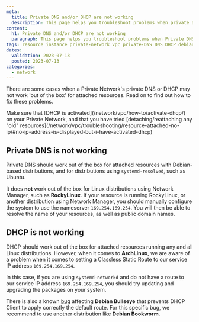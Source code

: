 ```yaml
---
meta:
  title: Private DNS and/or DHCP are not working
  description: This page helps you troubleshoot problems when private DNS and/or DHCP are not working
content:
  h1: Private DNS and/or DHCP are not working
  paragraph: This page helps you troubleshoot problems when Private DNS and/or DHCP are not working
tags: resource instance private-network vpc private-DNS DNS DHCP debian network-manager linux rockylinux nameserver archlinux classeless-static-route systemd-networkd
dates:
  validation: 2023-07-13
  posted: 2023-07-13
categories:
  - network
---
```


There are some cases when a Private Network's private DNS or DHCP may not work 'out of the box' for attached resources. Read on to find out how to fix these problems.

<Message type="tip">
Make sure that [DHCP is activated](/network/vpc/how-to/activate-dhcp/) on your Private Network, and that you have tried [detaching/reattaching any "old" resources](/network/vpc/troubleshooting/resource-attached-no-ip/#no-ip-address-is-displayed-but-i-have-activated-dhcp)
</Message>

## Private DNS is not working

Private DNS should work out of the box for attached resources with Debian-based distributions, and for distributions using `systemd-resolved`, such as Ubuntu.

It does **not** work out of the box for Linux distributions using Network Manager, such as **RockyLinux**. If your resource is running RockyLinux, or another distribution using Network Manager, you should manually configure the system to use the nameserver `169.254.169.254`. You will then be able to resolve the name of your resources, as well as public domain names.

## DHCP is not working

DHCP should work out of the box for attached resources running any and all Linux distributions. However, when it comes to **ArchLinux**, we are aware of a problem when it comes to setting a Classless Static Route to our service IP address `169.254.169.254`.

In this case, if you are using `systemd-networkd` and do not have a route to our service IP address `169.254.169.254`, you should try updating and upgrading the packages on your system.

There is also a known [bug](https://bugs.debian.org/cgi-bin/bugreport.cgi?bug=867625) affecting **Debian Bullseye** that prevents DHCP Client to apply correctly the default route. For this specific bug, we recommend to use another distribution like **Debian Bookworm**.
